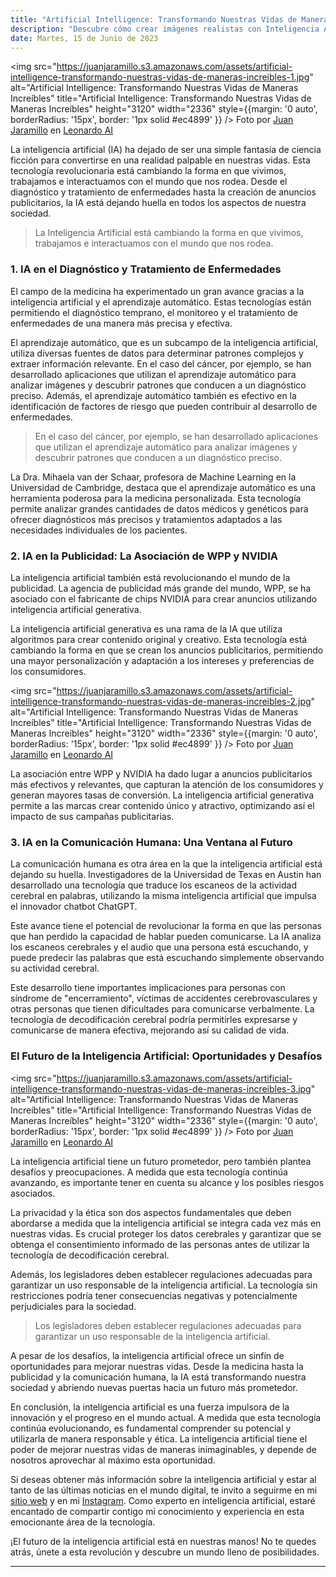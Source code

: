 ```yaml
---
title: "Artificial Intelligence: Transformando Nuestras Vidas de Maneras Increíbles"
description: "Descubre cómo crear imágenes realistas con Inteligencia Artificial. Diseño, redacción, programación y conocimientos artísticos se combinan para lograr resultados asombrosos."
date: Martes, 15 de Junio de 2023
---
```


<img src="https://juanjaramillo.s3.amazonaws.com/assets/artificial-intelligence-transformando-nuestras-vidas-de-maneras-increibles-1.jpg" alt="Artificial Intelligence: Transformando Nuestras Vidas de Maneras Increíbles" title="Artificial Intelligence: Transformando Nuestras Vidas de Maneras Increíbles" height="3120" width="2336" style={{margin: '0 auto', borderRadius: '15px', border: '1px solid #ec4899' }} />
Foto por [Juan Jaramillo](https://linkedin.com/in/juan-jaramillo-ai/) en [Leonardo AI](https://www.leonardo.ai/)

La inteligencia artificial (IA) ha dejado de ser una simple fantasía de ciencia ficción para convertirse en una realidad palpable en nuestras vidas. Esta tecnología revolucionaria está cambiando la forma en que vivimos, trabajamos e interactuamos con el mundo que nos rodea. Desde el diagnóstico y tratamiento de enfermedades hasta la creación de anuncios publicitarios, la IA está dejando huella en todos los aspectos de nuestra sociedad.

> La Inteligencia Artificial está cambiando la forma en que vivimos, trabajamos e interactuamos con el mundo que nos rodea.

### 1. IA en el Diagnóstico y Tratamiento de Enfermedades

El campo de la medicina ha experimentado un gran avance gracias a la inteligencia artificial y el aprendizaje automático. Estas tecnologías están permitiendo el diagnóstico temprano, el monitoreo y el tratamiento de enfermedades de una manera más precisa y efectiva.


El aprendizaje automático, que es un subcampo de la inteligencia artificial, utiliza diversas fuentes de datos para determinar patrones complejos y extraer información relevante. En el caso del cáncer, por ejemplo, se han desarrollado aplicaciones que utilizan el aprendizaje automático para analizar imágenes y descubrir patrones que conducen a un diagnóstico preciso. Además, el aprendizaje automático también es efectivo en la identificación de factores de riesgo que pueden contribuir al desarrollo de enfermedades.

> En el caso del cáncer, por ejemplo, se han desarrollado aplicaciones que utilizan el aprendizaje automático para analizar imágenes y descubrir patrones que conducen a un diagnóstico preciso.

La Dra. Mihaela van der Schaar, profesora de Machine Learning en la Universidad de Cambridge, destaca que el aprendizaje automático es una herramienta poderosa para la medicina personalizada. Esta tecnología permite analizar grandes cantidades de datos médicos y genéticos para ofrecer diagnósticos más precisos y tratamientos adaptados a las necesidades individuales de los pacientes.


### 2. IA en la Publicidad: La Asociación de WPP y NVIDIA

La inteligencia artificial también está revolucionando el mundo de la publicidad. La agencia de publicidad más grande del mundo, WPP, se ha asociado con el fabricante de chips NVIDIA para crear anuncios utilizando inteligencia artificial generativa.


La inteligencia artificial generativa es una rama de la IA que utiliza algoritmos para crear contenido original y creativo. Esta tecnología está cambiando la forma en que se crean los anuncios publicitarios, permitiendo una mayor personalización y adaptación a los intereses y preferencias de los consumidores.

<img src="https://juanjaramillo.s3.amazonaws.com/assets/artificial-intelligence-transformando-nuestras-vidas-de-maneras-increibles-2.jpg" alt="Artificial Intelligence: Transformando Nuestras Vidas de Maneras Increíbles" title="Artificial Intelligence: Transformando Nuestras Vidas de Maneras Increíbles" height="3120" width="2336" style={{margin: '0 auto', borderRadius: '15px', border: '1px solid #ec4899' }} />
Foto por [Juan Jaramillo](https://linkedin.com/in/juan-jaramillo-ai/) en [Leonardo AI](https://www.leonardo.ai/)


La asociación entre WPP y NVIDIA ha dado lugar a anuncios publicitarios más efectivos y relevantes, que capturan la atención de los consumidores y generan mayores tasas de conversión. La inteligencia artificial generativa permite a las marcas crear contenido único y atractivo, optimizando así el impacto de sus campañas publicitarias.


### 3. IA en la Comunicación Humana: Una Ventana al Futuro

La comunicación humana es otra área en la que la inteligencia artificial está dejando su huella. Investigadores de la Universidad de Texas en Austin han desarrollado una tecnología que traduce los escaneos de la actividad cerebral en palabras, utilizando la misma inteligencia artificial que impulsa el innovador chatbot ChatGPT.


Este avance tiene el potencial de revolucionar la forma en que las personas que han perdido la capacidad de hablar pueden comunicarse. La IA analiza los escaneos cerebrales y el audio que una persona está escuchando, y puede predecir las palabras que está escuchando simplemente observando su actividad cerebral.


Este desarrollo tiene importantes implicaciones para personas con síndrome de "encerramiento", víctimas de accidentes cerebrovasculares y otras personas que tienen dificultades para comunicarse verbalmente. La tecnología de decodificación cerebral podría permitirles expresarse y comunicarse de manera efectiva, mejorando así su calidad de vida.


### El Futuro de la Inteligencia Artificial: Oportunidades y Desafíos

<img src="https://juanjaramillo.s3.amazonaws.com/assets/artificial-intelligence-transformando-nuestras-vidas-de-maneras-increibles-3.jpg" alt="Artificial Intelligence: Transformando Nuestras Vidas de Maneras Increíbles" title="Artificial Intelligence: Transformando Nuestras Vidas de Maneras Increíbles" height="3120" width="2336" style={{margin: '0 auto', borderRadius: '15px', border: '1px solid #ec4899' }} />
Foto por [Juan Jaramillo](https://linkedin.com/in/juan-jaramillo-ai/) en [Leonardo AI](https://www.leonardo.ai/)

La inteligencia artificial tiene un futuro prometedor, pero también plantea desafíos y preocupaciones. A medida que esta tecnología continúa avanzando, es importante tener en cuenta su alcance y los posibles riesgos asociados.


La privacidad y la ética son dos aspectos fundamentales que deben abordarse a medida que la inteligencia artificial se integra cada vez más en nuestras vidas. Es crucial proteger los datos cerebrales y garantizar que se obtenga el consentimiento informado de las personas antes de utilizar la tecnología de decodificación cerebral.


Además, los legisladores deben establecer regulaciones adecuadas para garantizar un uso responsable de la inteligencia artificial. La tecnología sin restricciones podría tener consecuencias negativas y potencialmente perjudiciales para la sociedad.

> Los legisladores deben establecer regulaciones adecuadas para garantizar un uso responsable de la inteligencia artificial.


A pesar de los desafíos, la inteligencia artificial ofrece un sinfín de oportunidades para mejorar nuestras vidas. Desde la medicina hasta la publicidad y la comunicación humana, la IA está transformando nuestra sociedad y abriendo nuevas puertas hacia un futuro más prometedor.


En conclusión, la inteligencia artificial es una fuerza impulsora de la innovación y el progreso en el mundo actual. A medida que esta tecnología continúa evolucionando, es fundamental comprender su potencial y utilizarla de manera responsable y ética. La inteligencia artificial tiene el poder de mejorar nuestras vidas de maneras inimaginables, y depende de nosotros aprovechar al máximo esta oportunidad.


Si deseas obtener más información sobre la inteligencia artificial y estar al tanto de las últimas noticias en el mundo digital, te invito a seguirme en mi [sitio web](https://juanjaramillo.tech) y en mi [Instagram](https://instagram.com). Como experto en inteligencia artificial, estaré encantado de compartir contigo mi conocimiento y experiencia en esta emocionante área de la tecnología.


¡El futuro de la inteligencia artificial está en nuestras manos! No te quedes atrás, únete a esta revolución y descubre un mundo lleno de posibilidades.

---